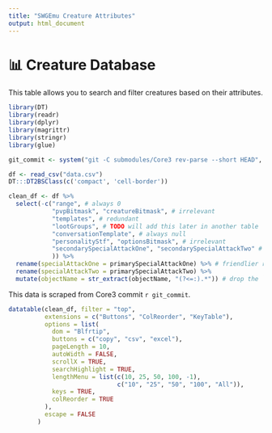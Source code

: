 ```yaml
---
title: "SWGEmu Creature Attributes"
output: html_document
---
```


# 📊 Creature Database

This table allows you to search and filter creatures based on their attributes.


```r
library(DT)
library(readr)
library(dplyr)
library(magrittr)
library(stringr)
library(glue)

git_commit <- system("git -C submodules/Core3 rev-parse --short HEAD", intern = TRUE)

df <- read_csv("data.csv")
DT:::DT2BSClass(c('compact', 'cell-border'))

clean_df <- df %>% 
  select(-c("range", # always 0
            "pvpBitmask", "creatureBitmask", # irrelevant
            "templates", # redundant
            "lootGroups", # TODO will add this later in another table
            "conversationTemplate", # always null
            "personalityStf", "optionsBitmask", # irrelevant
            "secondarySpecialAttackOne", "secondarySpecialAttackTwo" # always the same as primary special attacks (I think these are just for the secondary weapon)
            )) %>%
  rename(specialAttackOne = primarySpecialAttackOne) %>% # friendlier renames
  rename(specialAttackTwo = primarySpecialAttackTwo) %>%
  mutate(objectName = str_extract(objectName, "(?<=:).*")) # drop the `@mob/creature_name:` part
```

This data is scraped from Core3 commit `r git_commit`.

```r
datatable(clean_df, filter = "top",
          extensions = c("Buttons", "ColReorder", "KeyTable"),
          options = list(
            dom = "Blfrtip",
            buttons = c("copy", "csv", "excel"),
            pageLength = 10,
            autoWidth = FALSE,
            scrollX = TRUE,
            searchHighlight = TRUE,
            lengthMenu = list(c(10, 25, 50, 100, -1),
                              c("10", "25", "50", "100", "All")),
            keys = TRUE,
            colReorder = TRUE
          ),
          escape = FALSE
        )
```

